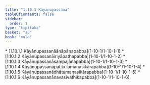 ```yaml
---
title: "1.10.1 Kāyānupassanā"
tableOfContents: false
sidebar:
  order: 1
type: "tipitaka"
basket: "su"
book: "mula"
---
```



<DynamicBreadcrumb />



<TableOfContents book="mula" section="1.10.1">
* [1.10.1.1 Kāyānupassanāānāpānapabba](1-10-1/1-10-1-1)
* [1.10.1.2 Kāyānupassanāiriyāpathapabba](1-10-1/1-10-1-2)
* [1.10.1.3 Kāyānupassanāsampajānapabba](1-10-1/1-10-1-3)
* [1.10.1.4 Kāyānupassanāpaṭikūlamanasikārapabba](1-10-1/1-10-1-4)
* [1.10.1.5 Kāyānupassanādhātumanasikārapabba](1-10-1/1-10-1-5)
* [1.10.1.6 Kāyānupassanānavasivathikapabba](1-10-1/1-10-1-6)
</TableOfContents>